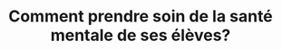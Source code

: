 ---
expert: ""
metadata:
  title: "Comment prendre soin de la santé mentale de ses élèves? - Out of the Books"
  description: >-
    Rencontre avec Guillaume Vilain, fondateur de l'application "Feel"
  robots:
    index: true
    follow: true
published: true
title: "Comment prendre soin de la santé mentale de ses élèves?"
description: >-
  Rencontre avec Guillaume Vilain, fondateur de l'application "Feel"
publishDate: 2023-11-06T00:00:00.000Z
category: live
tags:
  - live
  - education
image: "https://i.ytimg.com/vi/dayenUiAgnc/sddefault.jpg"
duration: "42min"
media:
  type: "youtube"
  videoUrl: "https://www.youtube.com/watch?v=dayenUiAgnc"
---